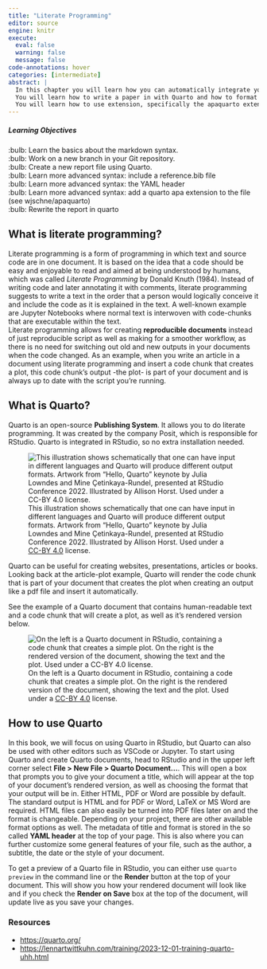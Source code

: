 ```yaml
---
title: "Literate Programming"
editor: source
engine: knitr
execute:
  eval: false
  warning: false
  message: false
code-annotations: hover
categories: [intermediate]
abstract: |
  In this chapter you will learn how you can automatically integrate your reproducible results into a paper.
  You will learn how to write a paper in with Quarto and how to format it for a required output.
  You will learn how to use extension, specifically the apaquarto extension to write reproducible paper in APA-style.
---
```


::: {.callout-tip appearance="minimal"}
<h5>Learning Objectives</h5>

:bulb: Learn the basics about the markdown syntax.<br>
:bulb: Work on a new branch in your Git repository.<br>
:bulb: Create a new report file using Quarto.<br>
:bulb: Learn more advanced syntax: include a reference.bib file<br>
:bulb: Learn more advanced syntax: the YAML header<br>
:bulb: Learn more advanced syntax: add a quarto apa extension to the file (see wjschne/apaquarto)<br>
:bulb: Rewrite the report in quarto
:::

## What is literate programming?

Literate programming is a form of programming in which text and source code are in one document.
It is based on the idea that a code should be easy and enjoyable to read and aimed at being understood by humans, which was called *Literate Programming* by Donald Knuth (1984).
Instead of writing code and later annotating it with comments, literate programming suggests to write a text in the order that a person would logically conceive it and include the code as it is explained in the text.
A well-known example are Jupyter Notebooks where normal text is interwoven with code-chunks that are executable within the text.  
Literate programming allows for creating **reproducible documents** instead of just reproducible script as well as making for a smoother workflow, as there is no need for switching out old and new outputs in your documents when the code changed.
As an example, when you write an article in a document using literate programming and insert a code chunk that creates a plot, this code chunk's output -the plot- is part of your document and is always up to date with the script you're running.

## What is Quarto?

Quarto is an open-source  **Publishing System**.
It allows you to do literate programming.
It was created by the company Posit, which is responsible for RStudio.
Quarto is integrated in RStudio, so no extra installation needed.

![This illustration shows schematically that one can have input in different languages and Quarto will produce different output formats. Artwork from "Hello, Quarto" keynote by Julia Lowndes and Mine Çetinkaya-Rundel, presented at RStudio Conference 2022. Illustrated by Allison Horst. Used under a [CC-BY 4.0](https://creativecommons.org/licenses/by/4.0) license.](../static/horst-quarto-schematic.jpg)

Quarto can be useful for creating websites, presentations, articles or books.
Looking back at the article-plot example, Quarto will render the code chunk that is part of your document that creates the plot when creating an output like a pdf file and insert it automatically.

See the example of a Quarto document that contains human-readable text and a code chunk that will create a plot, as well as it's rendered version below.

![On the left is a Quarto document in RStudio, containing a code chunk that creates a simple plot. On the right is the rendered version of the document, showing the text and the plot. Used under a [CC-BY 4.0](https://creativecommons.org/licenses/by/4.0) license.](../static/quarto-example-document-plot.jpg)

## How to use Quarto

In this book, we will focus on using Quarto in RStudio, but Quarto can also be used with other editors such as VSCode or Jupyter.
To start using Quarto and create Quarto documents, head to RStudio and in the upper left corner select **File \> New File \> Quarto Document...**.
This will open a box that prompts you to give your document a title, which will appear at the top of your document's rendered version, as well as choosing the format that your output will be in.
Either HTML, PDF or Word are possible by default.
The standard output is HTML and for PDF or Word, LaTeX or MS Word are required.
HTML files can also easily be turned into PDF files later on and the format is changeable. 
Depending on your project, there are other available format options as well.
The metadata of title and format is stored in the so called **YAML header** at the top of your page.
This is also where you can further customize some general features of your file, such as the author, a subtitle, the date or the style of your document. 

<!--Insert pullout box about what info can be put into the YAML -->

To get a preview of a Quarto file in RStudio, you can either use `quarto preview` in the command line or the **Render** button at the top of your document.
This will show you how your rendered document will look like and if you check the **Render on Save** box at the top of the document, will update live as you save your changes.


### Resources

-   <https://quarto.org/>
-   <https://lennartwittkuhn.com/training/2023-12-01-training-quarto-uhh.html>
